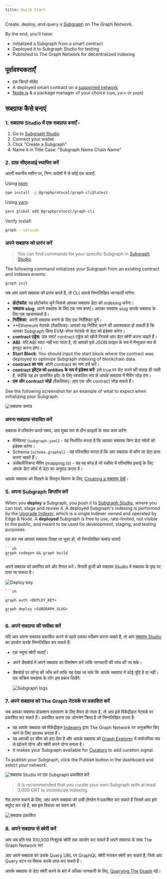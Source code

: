 ```yaml
---
title: Quick Start
---
```


Create, deploy, and query a [Subgraph](/subgraphs/developing/developer-faq/#1-what-is-a-subgraph) on The Graph Network.

By the end, you'll have:

- Initialized a Subgraph from a smart contract
- Deployed it to Subgraph Studio for testing
- Published to The Graph Network for decentralized indexing

## पूर्वावश्यकताएँ

- एक क्रिप्टो वॉलेट
- A deployed smart contract on a [supported network](/supported-networks/)
- [Node.js](https://nodejs.org/) & a package manager of your choice (`npm`, `yarn` or `pnpm`)

## सबग्राफ कैसे बनाएं

### 1. सबग्राफ Studio में एक सबग्राफ बनाएँ -

1. Go to [Subgraph Studio](https://thegraph.com/studio/)
2. Connect your wallet
3. Click "Create a Subgraph"
4. Name it in Title Case: "Subgraph Name Chain Name"

### 2. ग्राफ़ सीएलआई स्थापित करें

अपनी स्थानीय मशीन पर, निम्न आदेशों में से कोई एक चलाएँ:

Using [npm](https://www.npmjs.com/):

```sh
npm install -g @graphprotocol/graph-cli@latest
```

Using [yarn](https://yarnpkg.com/):

```sh
yarn global add @graphprotocol/graph-cli
```

Verify install:

```sh
graph --version
```

### अपने सबग्राफ को प्रारंभ करें

> You can find commands for your specific Subgraph in [Subgraph Studio](https://thegraph.com/studio/).

The following command initializes your Subgraph from an existing contract and indexes events:

```sh
graph init
```

जब आप अपने सबग्राफ को प्रारंभ करते हैं, तो CLI आपसे निम्नलिखित जानकारी मांगेगा:

- **प्रोटोकॉल**: वह प्रोटोकॉल चुनें जिससे आपका सबग्राफ डेटा को indexing करेगा।
- **सबग्राफ slug**: अपने सबग्राफ के लिए एक नाम बनाएं। आपका सबग्राफ slug आपके सबग्राफ के लिए एक पहचानकर्ता है।
- **निर्देशिका**: अपनी सबग्राफ बनाने के लिए एक निर्देशिका चुनें।
- \*\*Ethereum नेटवर्क (वैकल्पिक): आपको यह निर्दिष्ट करने की आवश्यकता हो सकती है कि आपका Subgraph किस EVM-संगत नेटवर्क से डेटा को इंडेक्स करेगा।
- **contract एड्रेस**: उस स्मार्ट contract एड्रेस को खोजें जिससे आप डेटा क्वेरी करना चाहते हैं।
- **ABI**: यदि ABI स्वतः नहीं भरा जाता है, तो आपको इसे JSON फ़ाइल के रूप में मैन्युअल रूप से इनपुट करना होगा।
- **Start Block**: You should input the start block where the contract was deployed to optimize Subgraph indexing of blockchain data.
- **contract का नाम**: अपने contract का नाम दर्ज करें।
- **contract इवेंट्स को entities के रूप में इंडेक्स करें**: इसे true पर सेट करने की सलाह दी जाती है, क्योंकि यह हर उत्सर्जित इवेंट के लिए स्वचालित रूप से आपके सबग्राफ में मैपिंग जोड़ देगा।
- **एक और contract जोड़ें** (वैकल्पिक): आप एक और contract जोड़ सकते हैं।

See the following screenshot for an example of what to expect when initializing your Subgraph:

![सबग्राफ कमांड](/img/CLI-Example.png)

### अपना सबग्राफ संपादित करें

सबग्राफ में परिवर्तन करते समय, आप मुख्य रूप से तीन फ़ाइलों के साथ काम करेंगे:

- मैनिफेस्ट (`subgraph.yaml`) - यह निर्धारित करता है कि आपका सबग्राफ किन डेटा स्रोतों को इंडेक्स करेगा।
- Schema (`schema.graphql`) - यह परिभाषित करता है कि आप सबग्राफ से कौन सा डेटा प्राप्त करना चाहते हैं।
- असेंबलीस्क्रिप्ट मैपिंग (mapping.ts) - यह वह कोड है जो स्कीमा में परिभाषित इकाई के लिए आपके डेटा सोर्स से डेटा का अनुवाद करता है।

आपके सबग्राफ को लिखने के विस्तृत विवरण के लिए, [Creating a सबग्राफ देखें](/developing/creating-a-subgraph/)।

### 5. अपना Subgraph डिप्लॉय करें

When you **deploy** a Subgraph, you push it to [Subgraph Studio](https://thegraph.com/studio/), where you can test, stage and review it. A deployed Subgraph's indexing is performed by the [Upgrade Indexer](https://thegraph.com/blog/upgrade-indexer/), which is a single Indexer owned and operated by Edge & Node. A **deployed** Subgraph is free to use, rate-limited, not visible to the public, and meant to be used for development, staging, and testing purposes.

एक बार जब आपका सबग्राफ लिखा जा चुका हो, तो निम्नलिखित कमांड चलाएँ:

````
```sh
graph codegen && graph build
```
````

अपने सबग्राफ को प्रमाणित करें और तैनात करें। तैनाती कुंजी को सबग्राफ Studio में सबग्राफ के पृष्ठ पर पाया जा सकता है।

![Deploy key](/img/subgraph-studio-deploy-key.jpg)

````
```sh

graph auth <DEPLOY_KEY>

graph deploy <SUBGRAPH_SLUG>
```
````

### 6. अपने सबग्राफ की समीक्षा करें

यदि आप अपना सबग्राफ प्रकाशित करने से पहले उसका परीक्षण करना चाहते हैं, तो आप [सबग्राफ Studio](https://thegraph.com/studio/) का उपयोग करके निम्नलिखित कर सकते हैं:

- एक नमूना क्वेरी चलाएँ।
- अपने डैशबोर्ड में अपने सबग्राफ का विश्लेषण करें ताकि जानकारी की जांच की जा सके।
- डैशबोर्ड पर लॉग्स की जाँच करें ताकि यह देखा जा सके कि आपके सबग्राफ में कोई त्रुटि है या नहीं। एक सक्रिय सबग्राफ के लॉग इस प्रकार दिखेंगे:

  ![Subgraph logs](/img/subgraph-logs-image.png)

### 7. अपने सबग्राफ को The Graph नेटवर्क पर प्रकाशित करें

जब आपका सबग्राफ प्रोडक्शन वातावरण के लिए तैयार हो जाता है, तो आप इसे विकेंद्रीकृत नेटवर्क पर प्रकाशित कर सकते हैं। प्रकाशित करना एक ऑनचेन क्रिया है जो निम्नलिखित करता है:

- यह आपके सबग्राफ को विकेंद्रीकृत [Indexers](/indexing/overview/) द्वारा The Graph Network पर अनुक्रमित किए जाने के लिए उपलब्ध कराता है।
- यह आपकी दर सीमा को हटा देता है और आपके सबग्राफ को [Graph Explorer](https://thegraph.com/explorer/) में सार्वजनिक रूप से खोजने योग्य और क्वेरी करने योग्य बनाता है।
- It makes your Subgraph available for [Curators](/resources/roles/curating/) to add curation signal.

To publish your Subgraph, click the Publish button in the dashboard and select your network.

![सबग्राफ Studio पर एक Subgraph प्रकाशित करें](/img/publish-sub-transfer.png)

> It is recommended that you curate your own Subgraph with at least 3,000 GRT to incentivize indexing.

गैस लागत बचाने के लिए, आप अपने सबग्राफ को उसी लेनदेन में प्रकाशित कर सकते हैं जिसमें आप इसे क्यूरेट कर रहे हैं, बस इस विकल्प का चयन करें:

![सबग्राफ प्रकाशित ](/img/studio-publish-modal.png)

### 8. अपने सबग्राफ से क्वेरी करें

आप अब प्रति माह 100,000 निःशुल्क क्वेरी तक उपयोग कर सकते हैं अपने सबग्राफ के साथ The Graph Network पर!

आप अपने सबग्राफ को उसके Query URL पर GraphQL क्वेरी भेजकर क्वेरी कर सकते हैं, जिसे आप Query बटन पर क्लिक करके प्राप्त कर सकते हैं।

आपके सबग्राफ से डेटा क्वेरी करने के बारे में अधिक जानकारी के लिए, [Querying The Graph](/subgraphs/querying/introduction/) पढ़ें।
